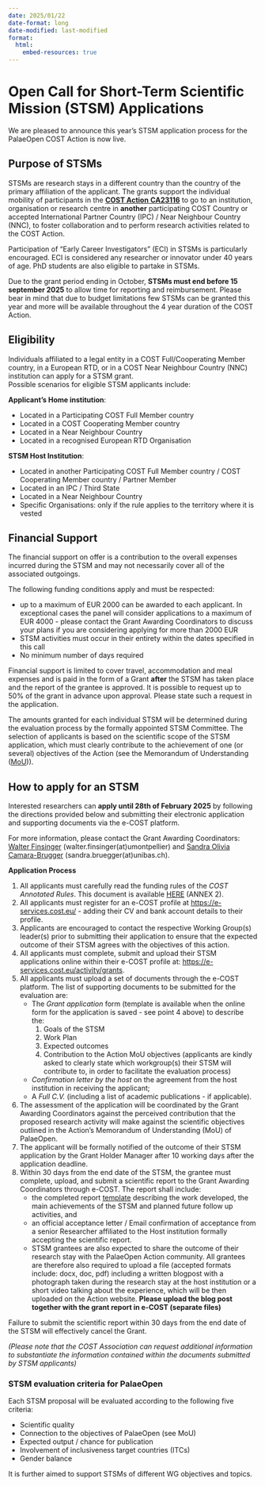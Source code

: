 ```yaml
---
date: 2025/01/22
date-format: long
date-modified: last-modified
format:
  html:
    embed-resources: true
---
```


# Open Call for Short-Term Scientific Mission (STSM) Applications
   
We are pleased to announce this year's STSM application process for the PalaeOpen COST Action is now live.  
   
## Purpose of STSMs 

STSMs are research stays in a different country than the country of the primary affiliation of the applicant. The grants support the individual mobility of participants in the [**COST Action** **CA23116**](https://www.cost.eu/actions/CA23116/) to go to an institution, organisation or research centre in **another** participating COST Country or accepted International Partner Country (IPC) / Near Neighbour Country (NNC), to foster collaboration and to perform research activities related to the COST Action.  

Participation of "Early Career Investigators" (ECI) in STSMs is particularly encouraged. ECI is considered any researcher or innovator under 40 years of age. PhD students are also eligible to partake in STSMs.  

::: {.callout-important}
Due to the grant period ending in October, **STSMs must end before 15 september 2025** to allow time for reporting and reimbursement. Please bear in mind that due to budget limitations few STSMs can be granted this year and more will be available throughout the 4 year duration of the COST Action.  
:::

## Eligibility   

Individuals affiliated to a legal entity in a COST Full/Cooperating Member country, in a European RTD, or in a COST Near Neighbour Country (NNC) institution can apply for a STSM grant.  
Possible scenarios for eligible STSM applicants include:  
   
**Applicant's Home institution**:

* Located in a Participating COST Full Member country  
* Located in a COST Cooperating Member country  
* Located in a Near Neighbour Country  
* Located in a recognised European RTD Organisation 
   
**STSM Host Institution**:

* Located in another Participating COST Full Member country / COST Cooperating Member country / Partner Member  
* Located in an IPC / Third State  
* Located in a Near Neighbour Country  
* Specific Organisations: only if the rule applies to the territory where it is vested

## Financial Support  

The financial support on offer is a contribution to the overall expenses incurred during the STSM and may not necessarily cover all of the associated outgoings.  

The following funding conditions apply and must be respected:

* up to a maximum of EUR 2000 can be awarded to each applicant. In exceptional cases the panel will consider applications to a maximum of EUR 4000 - please contact the Grant Awarding Coordinators to discuss your plans if you are considering applying for more than 2000 EUR
* STSM activities must occur in their entirety within the dates specified in this call
* No minimum number of days required
   
Financial support is limited to cover travel, accommodation and meal expenses and is paid in the form of a Grant **after** the STSM has taken place and the report of the grantee is approved. It is possible to request up to 50% of the grant in advance upon approval. Please state such a request in the application.  

The amounts granted for each individual STSM will be determined during the evaluation process by the formally appointed STSM Committee. The selection of applicants is based on the scientific scope of the STSM application, which must clearly contribute to the achievement of one (or several) objectives of the Action (see the Memorandum of Understanding ([MoU](https://e-services.cost.eu/files/domain_files/CA/Action_CA23116/mou/CA23116-e.pdf))).  
   
## How to apply for an STSM 

Interested researchers can **apply until 28th of February 2025** by following the directions provided below and submitting their electronic application and supporting documents via the e-COST platform.  

For more information, please contact the Grant Awarding Coordinators: [Walter Finsinger](/coregroup.qmd#dr-walter-finsinger) (walter.finsinger(at)umontpellier) and [Sandra Olivia Camara-Brugger](/coregroup.qmd#dr-sandra-olivia-camara-brugger) (sandra.bruegger(at)unibas.ch).  
   
**Application Process**

1. All applicants must carefully read the funding rules of the *COST Annotated Rules*. This document is available [HERE](https://www.cost.eu/uploads/2024/11/COST-094-21-V2.0-Annotated-Rules-for-COST-Actions-Level-C.pdf) (ANNEX 2).  
2. All applicants must register for an e-COST profile at [https://e-services.cost.eu/](https://e-services.cost.eu/) - adding their CV and bank account details to their profile.  
3. Applicants are encouraged to contact the respective Working Group(s) leader(s) prior to submitting their application to ensure that the expected outcome of their STSM agrees with the objectives of this action.  
4. All applicants must complete, submit and upload their STSM applications online within their e-COST profile at: [https://e-services.cost.eu/activity/grants](https://e-services.cost.eu/activity/grants).  
5. All applicants must upload a set of documents through the e-COST platform. The list of supporting documents to be submitted for the evaluation are:  
   * The *Grant application* form (template is available when the online form for the application is saved - see point 4 above) to describe the:   
     1. Goals of the STSM  
     2. Work Plan
     3. Expected outcomes 
     4. Contribution to the Action MoU objectives (applicants are kindly asked to clearly state which workgroup(s) their STSM will contribute to, in order to facilitate the evaluation process)  
   * *Confirmation letter by the host* on the agreement from the host institution in receiving the applicant;  
   * A *Full C.V.* (including a list of academic publications - if applicable).  
6. The assessment of the application will be coordinated by the Grant Awarding Coordinators against the perceived contribution that the proposed research activity will make against the scientific objectives outlined in the Action's Memorandum of Understanding (MoU) of PalaeOpen.  
7. The applicant will be formally notified of the outcome of their STSM application by the Grant Holder Manager after 10 working days after the application deadline.  
8. Within 30 days from the end date of the STSM, the grantee must complete, upload, and submit a scientific report to the Grant Awarding Coordinators through e-COST. The report shall include:  
   * the completed report [template](https://www.cost.eu/STSM_Report) describing the work developed, the main achievements of the STSM and planned future follow up activities, and  
   * an official acceptance letter / Email confirmation of acceptance from a senior Researcher affiliated to the Host institution formally accepting the scientific report.   
   * STSM grantees are also expected to share the outcome of their research stay with the PalaeOpen Action community. All grantees are therefore also required to upload a file (accepted formats include: docx, doc, pdf) including a written blogpost with a photograph taken during the research stay at the host institution or a short video talking about the experience, which will be then uploaded on the Action website. **Please upload the blog post together with the grant report in e-COST (separate files)**

Failure to submit the scientific report within 30 days from the end date of the STSM will effectively cancel the Grant.  
   
*(Please note that the COST Association can request additional information to substantiate the information contained within the documents submitted by STSM applicants)*  
   
::: {.callout-note}
### STSM evaluation criteria for PalaeOpen 
Each STSM proposal will be evaluated according to the following five criteria:

* Scientific quality  
* Connection to the objectives of PalaeOpen (see MoU)  
* Expected output / chance for publication  
* Involvement of inclusiveness target countries (ITCs)  
* Gender balance

It is further aimed to support STSMs of different WG objectives and topics.
:::

